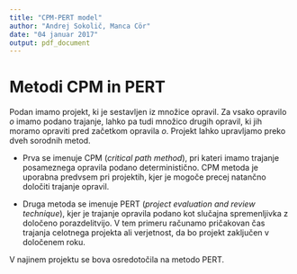 ```yaml
---
title: "CPM-PERT model"
author: "Andrej Sokolič, Manca Cör"
date: "04 januar 2017"
output: pdf_document
---
```


# Metodi CPM in PERT

Podan imamo projekt, ki je sestavljen iz množice opravil. Za vsako opravilo *o* imamo podano trajanje, lahko pa tudi množico drugih opravil, ki jih moramo opraviti pred začetkom opravila *o*. 
Projekt lahko upravljamo preko dveh sorodnih metod.

- Prva se imenuje CPM (*critical path method*), pri kateri imamo trajanje posameznega opravila podano deterministično. CPM metoda je uporabna predvsem pri projektih, kjer je mogoče precej natančno določiti trajanje opravil. 

- Druga metoda se imenuje PERT (*project evaluation and review technique*), kjer je trajanje opravila podano kot slučajna spremenljivka z določeno porazdelitvijo. V tem primeru računamo pričakovan čas trajanja celotnega projekta ali verjetnost, da bo projekt zaključen v določenem roku.

V najinem projektu se bova osredotočila na metodo PERT. 